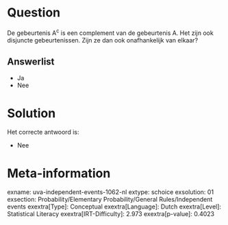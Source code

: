 Question
========

De gebeurtenis A^c^ is een complement van de gebeurtenis A. Het zijn ook
disjuncte gebeurtenissen. Zijn ze dan ook onafhankelijk van elkaar?

Answerlist
----------

* Ja
* Nee

Solution
========

Het correcte antwoord is: 

* Nee

Meta-information
================
exname: uva-independent-events-1062-nl
extype: schoice
exsolution: 01
exsection: Probability/Elementary Probability/General Rules/Independent events
exextra[Type]: Conceptual
exextra[Language]: Dutch
exextra[Level]: Statistical Literacy
exextra[IRT-Difficulty]: 2.973
exextra[p-value]: 0.4023
